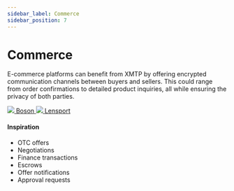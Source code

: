 ```yaml
---
sidebar_label: Commerce
sidebar_position: 7
---
```



# Commerce

E-commerce platforms can benefit from XMTP by offering encrypted communication channels between buyers and sellers. This could range from order confirmations to detailed product inquiries, all while ensuring the privacy of both parties.

<div class="chain-list">
  <a href="https://www.bosonprotocol.io/" class="chain-item">
    <img src={boson} />
    <span>Boson</span>
  </a>
  <a href="https://lensport.io/" class="chain-item">
    <img src={lensport} />
    <span>Lensport</span>
  </a>
</div>

#### Inspiration

- OTC offers
- Negotiations
- Finance transactions
- Escrows
- Offer notifications
- Approval requests
